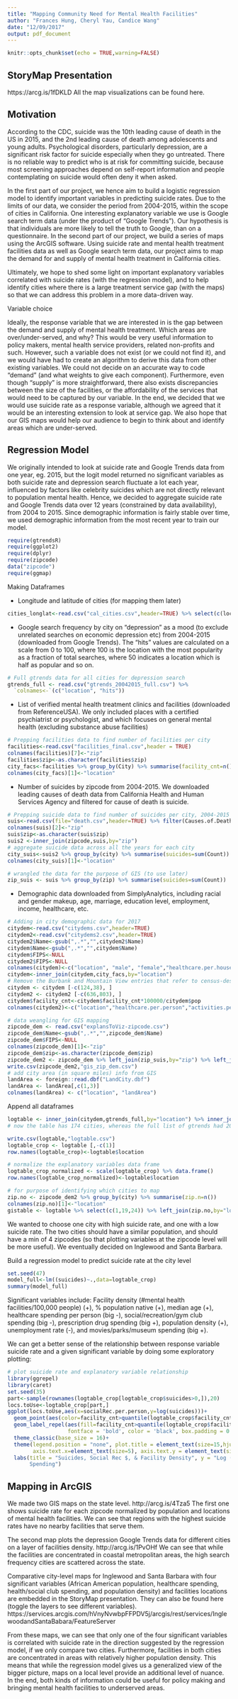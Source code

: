 ```yaml
---
title: "Mapping Community Need for Mental Health Facilities"
author: "Frances Hung, Cheryl Yau, Candice Wang"
date: "12/09/2017"
output: pdf_document
---
```


```r
knitr::opts_chunk$set(echo = TRUE,warning=FALSE)
```

## StoryMap Presentation
https://arcg.is/1fDKLD
All the map visualizations can be found here.

## Motivation

 According to the CDC, suicide was the 10th leading cause of death in the US in 2015, and the 2nd leading cause of death among adolescents and young adults. Psychological disorders, particularly depression, are a significant risk factor for suicide especially when they go untreated. There is no reliable way to predict who is at risk for committing suicide, because most screening approaches depend on self-report information and people contemplating on suicide would often deny it when asked. 
 
 In the first part of our project, we hence aim to build a logistic regression model to identify important variables in predicting suicide rates. Due to the limits of our data, we consider the period from 2004-2015, within the scope of cities in California. One interesting explanatory variable we use is Google search term data (under the product of "Google Trends"). Our hypothesis is that individuals are more likely to tell the truth to Google, than on a questionnaire. In the second part of our project, we build a series of maps using the ArcGIS software. Using suicide rate and mental health treatment facilities data as well as Google search term data, our project aims to map the demand for and supply of mental health treatment in California cities.
 
 Ultimately, we hope to shed some light on important explanatory variables correlated with suicide rates (with the regression model), and to help identify cities where there is a large treatment service gap (with the maps) so that we can address this problem in a more data-driven way. 


Variable choice

 Ideally, the response variable that we are interested in is the gap between the demand and supply of mental health treatment. Which areas are over/under-served, and why? This would be very useful information to policy makers, mental health service providers, related non-profits and such. However, such a variable does not exist (or we could not find it), and we would have had to create an algorithm to derive this data from other existing variables. We could not decide on an accurate way to code "demand" (and what weights to give each component). Furthermore, even though "supply" is more straightforward, there also exists discrepancies between the size of the facilities, or the affordability of the services that would need to be captured by our variable. In the end, we decided that we would use suicide rate as a response variable, although we agreed that it would be an interesting extension to look at service gap. We also hope that our GIS maps would help our audience to begin to think about and identify areas which are under-served.
 

## Regression Model

We originally intended to look at suicide rate and Google Trends data from one year, eg. 2015, but the logit model returned no significant variables as both suicide rate and depression search fluctuate a lot each year, influenced by factors like celebrity suicides which are not directly relevant to population mental health. Hence, we decided to aggregate suicide rate and Google Trends data over 12 years (constrained by data availability), from 2004 to 2015. Since demographic information is fairly stable over time, we used demographic information from the most recent year to train our model. 

```r
require(gtrendsR)
require(ggplot2)
require(dplyr)
require(zipcode)
data("zipcode")
require(ggmap)
```

Making Dataframes

 - Longitude and latitude of cities (for mapping them later)
```r
cities_longlat<-read.csv("cal_cities.csv",header=TRUE) %>% select(c(location,Latitude,Longitude))
```

 - Google search frequency by city on "depression" as a mood (to exclude unrelated searches on economic depression etc) from 2004-2015 (downloaded from Google Trends). The "hits" values are calculated on a scale from 0 to 100, where 100 is the location with the most popularity as a fraction of total searches, where 50 indicates a location which is half as popular and so on.
```r
# Full gtrends data for all cities for depression search
gtrends_full <- read.csv("gtrends_20042015_full.csv") %>%
  `colnames<-`(c("location", "hits"))
```

 - List of verified mental health treatment clinics and facilities (downloaded from ReferenceUSA). We only included places with a certified psychiatrist or psychologist, and which focuses on general mental health (excluding substance abuse facilities)
```r
# Prepping facilities data to find number of facilities per city
facilities<-read.csv("facilities_final.csv",header = TRUE)
colnames(facilities)[7]<-"zip"
facilities$zip<-as.character(facilities$zip)
city_facs<-facilities %>% group_by(City) %>% summarise(facility_cnt=n())
colnames(city_facs)[1]<-"location"
```

 - Number of suicides by zipcode from 2004-2015. We downloaded leading causes of death data from California Health and Human Services Agency and filtered for cause of death is suicide.
```r
# Prepping suicide data to find number of suicides per city, 2004-2015
suis<-read.csv(file="death.csv",header=TRUE) %>% filter(Causes.of.Death=="SUI") %>% filter(Year >= 2004)
colnames(suis)[2]<-"zip"
suis$zip<-as.character(suis$zip)
suis2 <-inner_join(zipcode,suis,by="zip") 
# aggregate suicide data across all the years for each city
city_suis<-suis2 %>% group_by(city) %>% summarise(suicides=sum(Count))
colnames(city_suis)[1]<-"location"

# wrangled the data for the purpose of GIS (to use later)
zip_suis <- suis %>% group_by(zip) %>% summarise(suicides=sum(Count)) 

```

 - Demographic data downloaded from SimplyAnalytics, including racial and gender makeup, age, marriage, education level, employment, income, healthcare, etc.
```r
# Adding in city demographic data for 2017
citydem<-read.csv("citydems.csv",header=TRUE)
citydem2<-read.csv("citydems2.csv",header=TRUE)
citydem2$Name<-gsub(",.*","",citydem2$Name)
citydem$Name<-gsub(",.*","",citydem$Name)
citydem$FIPS<-NULL
citydem2$FIPS<-NULL
colnames(citydem)<-c("location", "male", "female","healthcare.per.household","bluecollar","whitecollar","nonfamily","medAge","NativeAm", "whiteNonHisp","hispanic","white","black","asian","medIncome","lessHS","HS","Bachelors","pop","unmarriedMpop","unemployed")
citydem<-inner_join(citydem,city_facs,by="location")
# Remove the Burbank and Mountain View entries that refer to census-designated areas (duplicate names with the actual cities will create problems later if not removed)
citydem <- citydem [-c(124,38), ]
citydem2 <- citydem2 [-c(636,803), ]
citydem$facility_cnt<-citydem$facility_cnt*100000/citydem$pop
colnames(citydem2)<-c("location","healthcare.per.person","activities.per.person","socialRec.per.person","entertainment.per.person","poverty","presdrugs.per.person","healthcarebiz.per.1000")

# data weangling for GIS mapping 
zipcode_dem <- read.csv("explansToViz-zipcode.csv")
zipcode_dem$Name<-gsub(",.*","",zipcode_dem$Name)
zipcode_dem$FIPS<-NULL
colnames(zipcode_dem)[1]<-"zip"
zipcode_dem$zip<-as.character(zipcode_dem$zip)
zipcode_dem2 <- zipcode_dem %>% left_join(zip_suis,by="zip") %>% left_join(zipcode,by="zip") %>% filter(state=="CA")
write.csv(zipcode_dem2,"gis_zip_dem.csv")
# add city area (in square miles) info from GIS
landArea <- foreign::read.dbf("LandCity.dbf")
landArea <- landArea[,c(1,3)]
colnames(landArea) <- c("location", "landArea")
```

Append all dataframes 
```r

logtable <- inner_join(citydem,gtrends_full,by="location") %>% inner_join(city_suis,by="location") %>% inner_join(citydem2,by="location") %>% inner_join(landArea, by="location") %>% mutate(suicides=suicides*100000/pop,healthcare.per.person=healthcare.per.person/pop,activities.per.person=activities.per.person/pop,socialRec.per.person=socialRec.per.person/pop,entertainment.per.person=entertainment.per.person/pop,presdrugs.per.person=presdrugs.per.person/pop,healthcarebiz.per.1000=healthcarebiz.per.1000*1000/pop, pop_dens=landArea/pop)
# now the table has 174 cities, whereas the full list of gtrends had 200. Not a big loss

write.csv(logtable,"logtable.csv")
logtable_crop <- logtable [,-c(1)]
row.names(logtable_crop)<-logtable$location

# normalize the explanatory variables data frame
logtable_crop_normalized <- scale(logtable_crop) %>% data.frame()
row.names(logtable_crop_normalized)<-logtable$location

# for purpose of identifying which cities to map 
zip.no <- zipcode_dem2 %>% group_by(city) %>% summarise(zip.n=n())
colnames(zip.no)[1]<-"location"
gistable <- logtable %>% select(c(1,19,24)) %>% left_join(zip.no,by="location")
```

We wanted to choose one city with high suicide rate, and one with a low suicide rate. The two cities should have a similar population, and should have a min of 4 zipcodes (so that plotting variables at the zipcode level will be more useful). We eventually decided on Inglewood and Santa Barbara.


Build a regression model to predict suicide rate at the city level
```r

set.seed(47)
model_full<-lm((suicides)~.,data=logtable_crop)
summary(model_full)

```

Significant variables include:
Facility density (#mental health facilities/100,000 people) (+), % population native (+), median age (+), healthcare spending per person (big -), social/recreation/gym club spending (big -), prescription drug spending (big +), population density (+), unemployment rate (-), and movies/parks/museum spending (big +). 

We can get a better sense of the relationship between response variable suicide rate and a given significant variable by doing some exploratory plotting:
```r
# plot suicide rate and explanatory variable relationship
library(ggrepel)
library(caret)
set.seed(35)
part<-sample(rownames(logtable_crop[logtable_crop$suicides>0,]),20)
locs.toUse<-logtable_crop[part,]
ggplot(locs.toUse,aes(x=socialRec.per.person,y=log(suicides)))+
  geom_point(aes(color=facility_cnt>quantile(logtable_crop$facility_cnt,0.5)))+
  geom_label_repel(aes(fill=facility_cnt>quantile(logtable_crop$facility_cnt,0.5),label=part),
                   fontface = 'bold', color = 'black', box.padding = 0.5, point.padding = 1, segment.color = 'grey50')+
  theme_classic(base_size = 16)+
  theme(legend.position = "none", plot.title = element_text(size=15,hjust = 0.5),
        axis.text.x=element_text(size=5), axis.text.y = element_text(size=5), )+
  labs(title = "Suicides, Social Rec $, & Facility Density", y = "Log (suicide rates)", x = "Social Rec 
       Spending")
```

## Mapping in ArcGIS

We made two GIS maps on the state level. http://arcg.is/4Tza5  The first one shows suicide rate for each zipcode normalized by population and locations of mental health facilities. We can see that regions with the highest suicide rates have no nearby facilities that serve them.

The second map plots the depression Google Trends data for different cities on a layer of facilities density. http://arcg.is/1PvOHf  We can see that while the facilities are concentrated in coastal metropolitan areas, the high search frequency cities are scattered across the state.

Comparative city-level maps for Inglewood and Santa Barbara with four significant variables (African American population, healthcare spending, health/social club spending, and population density) and facilities locations are embedded in the StoryMap presentation. They can also be found here (toggle the layers to see different variables). https://services.arcgis.com/hVnyNvwbpFFPDV5j/arcgis/rest/services/InglewoodandSantaBabara/FeatureServer

From these maps, we can see that only one of the four significant variables is correlated with suicide rate in the direction suggested by the regression model, if we only compare two cities. Furthermore, facilities in both cities are concentrated in areas with relatively higher population density. This means that while the regression model gives us a generalized view of the bigger picture, maps on a local level provide an additional level of nuance. In the end, both kinds of information could be useful for policy making and bringing mental health facilities to underserved areas.
